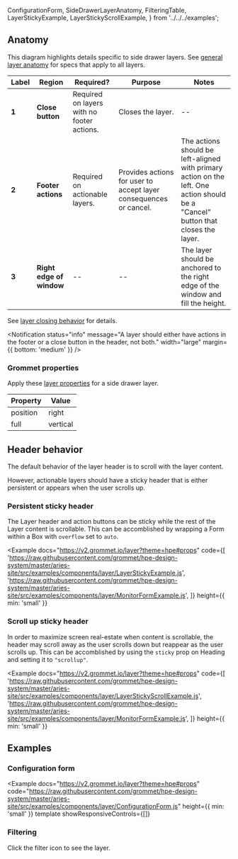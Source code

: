   ConfigurationForm,
  SideDrawerLayerAnatomy,
  FilteringTable,
  LayerStickyExample,
  LayerStickyScrollExample,
} from '../../../examples';

## Anatomy

This diagram highlights details specific to side drawer layers. See [general layer anatomy](/components/layer#anatomy) for specs that apply to all layers.

<Example plain>
  <SideDrawerLayerAnatomy />
</Example>

| Label | Region                   | Required?                                  | Purpose                                                           | Notes                                                                                                                             |
| ----- | ------------------------ | ------------------------------------------ | ----------------------------------------------------------------- | --------------------------------------------------------------------------------------------------------------------------------- |
| **1** | **Close button**         | Required on layers with no footer actions. | Closes the layer.                                                 | --                                                                                                                                |
| **2** | **Footer actions**       | Required on actionable layers.             | Provides actions for user to accept layer consequences or cancel. | The actions should be left-aligned with primary action on the left. One action should be a "Cancel" button that closes the layer. |
| **3** | **Right edge of window** | --                                         | --                                                                | The layer should be anchored to the right edge of the window and fill the height.                                                 |

See [layer closing behavior](/components/layer#actionable) for details.

<Notification
  status="info"
  message="A layer should either have actions in the footer or a close button in the header, not both."
  width="large"
  margin={{ bottom: 'medium' }}
/>

### Grommet properties

Apply these [layer properties](https://v2.grommet.io/layer) for a side drawer layer.

| Property | Value    |
| -------- | -------- |
| position | right    |
| full     | vertical |

## Header behavior

The default behavior of the layer header is to scroll with the layer content.

However, actionable layers should have a sticky header that is either persistent or appears when the user scrolls up.

### Persistent sticky header

The Layer header and action buttons can be sticky while the rest of the Layer content is scrollable. This can be accomblished by wrapping a Form within a Box with `overflow` set to `auto`.

<Example
  docs="https://v2.grommet.io/layer?theme=hpe#props"
  code={[
    'https://raw.githubusercontent.com/grommet/hpe-design-system/master/aries-site/src/examples/components/layer/LayerStickyExample.js',
    'https://raw.githubusercontent.com/grommet/hpe-design-system/master/aries-site/src/examples/components/layer/MonitorFormExample.js',
  ]}
  height={{ min: 'small' }}
>
  <LayerStickyExample />
</Example>

### Scroll up sticky header

In order to maximize screen real-estate when content is scrollable, the header may scroll away as the user scrolls down but reappear as the user scrolls up. This can be accomblished by using the `sticky` prop
on Heading and setting it to `"scrollup"`.

<Example
  docs="https://v2.grommet.io/layer?theme=hpe#props"
  code={[
    'https://raw.githubusercontent.com/grommet/hpe-design-system/master/aries-site/src/examples/components/layer/LayerStickyScrollExample.js',
    'https://raw.githubusercontent.com/grommet/hpe-design-system/master/aries-site/src/examples/components/layer/MonitorFormExample.js',
  ]}
  height={{ min: 'small' }}
>
  <LayerStickyScrollExample />
</Example>

## Examples

### Configuration form

<Example
  docs="https://v2.grommet.io/layer?theme=hpe#props"
  code="https://raw.githubusercontent.com/grommet/hpe-design-system/master/aries-site/src/examples/components/layer/ConfigurationForm.js"
  height={{ min: 'small' }}
  template
  showResponsiveControls={[]}
>
  <ConfigurationForm />
</Example>

### Filtering

Click the filter icon to see the layer.

<Example template showResponsiveControls={[]}>
  <FilteringTable />
</Example>
